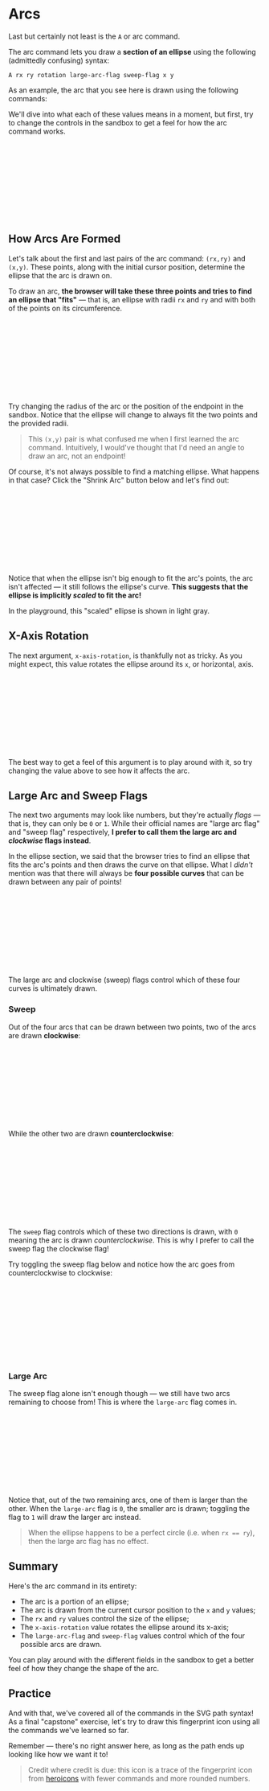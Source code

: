 
<PageSection index={0}>

# Arcs

Last but certainly not least is the `A` or arc command.

The arc command lets you draw a **section of an ellipse** using the following (admittedly confusing) syntax:

```
A rx ry rotation large-arc-flag sweep-flag x y
```

As an example, the arc that you see here is drawn using the following commands:

<CommandListFromSource source="syntax" />

We'll dive into what each of these values means in a moment, but first, try to change the controls in the sandbox to get a feel for how the arc command works.

<Svg>
  <ArcSyntax />
</Svg>

</PageSection>

<PageSection index={1}>

## How Arcs Are Formed

<CommandListFromSource source="ellipse" />

Let's talk about the first and last pairs of the arc command: `(rx,ry)` and `(x,y)`. These points, along with the initial cursor position, determine the ellipse that the arc is drawn on.

To draw an arc, **the browser will take these three points and tries to find an ellipse that "fits"** — that is, an ellipse with radii `rx` and `ry` and with both of the points on its circumference.

<Svg>
  <Ellipse />
</Svg>

Try changing the radius of the arc or the position of the endpoint in the sandbox. Notice that the ellipse will change to always fit the two points and the provided radii.

> This `(x,y)` pair is what confused me when I first learned the arc command. Intuitively, I would've thought that I'd need an angle to draw an arc, not an endpoint!

</PageSection>

<PageSection index={2}>

Of course, it's not always possible to find a matching ellipse. What happens in that case? Click the "Shrink Arc" button below and let's find out:

<ShrinkArcButton />

<Svg>
  <SmallEllipse />
</Svg>

Notice that when the ellipse isn't big enough to fit the arc's points, the arc isn't affected — it still follows the ellipse's curve. **This suggests that the ellipse is implicitly _scaled_ to fit the arc!**

In the playground, this "scaled" ellipse is shown in light gray.

</PageSection>

<PageSection index={3}>

## X-Axis Rotation

The next argument, `x-axis-rotation`, is thankfully not as tricky. As you might expect, this value rotates the ellipse around its `x`, or horizontal, axis.

<CommandListFromSource source="rotation" />

<RotationSlider />

<Svg>
  <Rotation />
</Svg>

The best way to get a feel of this argument is to play around with it, so try changing the value above to see how it affects the arc.

</PageSection>

<PageSection index={4}>

## Large Arc and Sweep Flags

<CommandListFromSource source="flags" />

The next two arguments may look like numbers, but they're actually _flags_ — that is, they can only be `0` or `1`. While their official names are "large arc flag" and "sweep flag" respectively, **I prefer to call them the large arc and _clockwise_ flags instead**.

In the ellipse section, we said that the browser tries to find an ellipse that fits the arc's points and then draws the curve on that ellipse. What I _didn't_ mention was that there will always be **four possible curves** that can be drawn between any pair of points!

<Svg>
  <Flags />
</Svg>

The large arc and clockwise (sweep) flags control which of these four curves is ultimately drawn.

</PageSection>

<PageSection index={5}>

### Sweep

Out of the four arcs that can be drawn between two points, two of the arcs are drawn **clockwise**:

<Svg>
  <Flags />
</Svg>

</PageSection>

<PageSection index={6}>

While the other two are drawn **counterclockwise**:

<Svg>
  <Flags />
</Svg>

</PageSection>

<PageSection index={7}>

The `sweep` flag controls which of these two directions is drawn, with `0` meaning the arc is drawn _counterclockwise_. This is why I prefer to call the sweep flag the clockwise flag!

Try toggling the sweep flag below and notice how the arc goes from counterclockwise to clockwise:

<ToggleFlagButton prop="sweep" />

<Svg>
  <Flags />
</Svg>

</PageSection>

<PageSection index={8}>

### Large Arc

The sweep flag alone isn't enough though — we still have two arcs remaining to choose from! This is where the `large-arc` flag comes in.

<ToggleFlagButton prop="largeArc" />

<Svg>
  <Flags />
</Svg>

Notice that, out of the two remaining arcs, one of them is larger than the other. When the `large-arc` flag is `0`, the smaller arc is drawn; toggling the flag to `1` will draw the larger arc instead.

> When the ellipse happens to be a perfect circle (i.e. when `rx == ry`), then the large arc flag has no effect.

</PageSection>

<PageSection index={9}>

## Summary

Here's the arc command in its entirety:

- The arc is a portion of an ellipse;
- The arc is drawn from the current cursor position to the `x` and `y` values;
- The `rx` and `ry` values control the size of the ellipse;
- The `x-axis-rotation` value rotates the ellipse around its x-axis;
- The `large-arc-flag` and `sweep-flag` values control which of the four possible arcs are drawn.

You can play around with the different fields in the sandbox to get a better feel of how they change the shape of the arc.

</PageSection>

<PageSection index={10}>

## Practice

And with that, we've covered all of the commands in the SVG path syntax! As a final "capstone" exercise, let's try to draw this fingerprint icon using all the commands we've learned so far.

Remember — there's no right answer here, as long as the path ends up looking like how we want it to!

> Credit where credit is due: this icon is a trace of the fingerprint icon from [heroicons](https://heroicons.com/) with fewer commands and more rounded numbers.

<Svg>
  <PracticeQuestion />
</Svg>

<PracticeQuestionEditor />

</PageSection>
